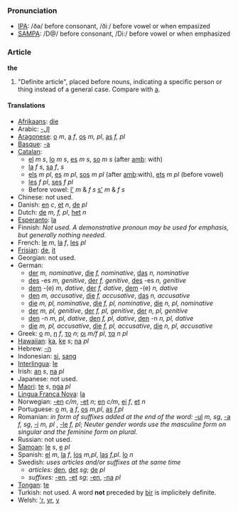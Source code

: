 ===Pronunciation===
*[[w:IPA|IPA]]: /ðə/ before consonant, /ðiː/ before vowel or when empasized
*[[w:SAMPA|SAMPA]]: /D@/ before consonant, /Di:/ before vowel or when emphasized
===Article===

'''the''' 

# "Definite article", placed before nouns, indicating a specific person or thing instead of a general case. Compare with [[a]].

====Translations====
*[[Afrikaans]]: [[die]]
*Arabic: [[-ال]]
*[[Aragonese]]: [[o]] ''m'', [[a]] ''f'', [[os]] ''m, pl'', [[as]] ''f, pl''
*[[Basque]]: [[-a]]
*[[Catalan]]:
**[[el]] ''m'' ''s'', [[lo]] ''m'' ''s'', [[es]] ''m'' ''s'', [[so]] ''m'' ''s'' (after [[amb]]: with)
**[[la]] ''f'' ''s'', [[sa]] ''f'', ''s''
**[[els]] ''m'' ''pl'', [[es]] ''m'' ''pl'', [[sos]] ''m'' ''pl'' (after [[amb]]:with), [[ets]] ''m'' ''pl'' (before vowel)
**[[les]] ''f'' ''pl'', [[ses]] ''f'' ''pl''
**Before vowel: [[l']] ''m'' & ''f'' ''s'' [[s']] ''m'' & ''f'' ''s''
*Chinese: not used.
*Danish: [[en]] ''c'', [[et]] ''n'', [[de]] ''pl''
*Dutch: [[de]] ''m, f, pl'', [[het]] ''n''
*[[Esperanto]]: [[la]]
*Finnish: ''Not used. A demonstrative pronoun may be used for emphasis, but generally nothing needed.''
*French: [[le]] ''m'', [[la]] ''f'', [[les]] ''pl''
*[[Frisian]]: [[de]], [[it]]
*Georgian: not used.
*German: 
**[[der]] ''m, nominative'', [[die]] ''f, nominative'', [[das]] ''n, nominative''
**[[des]] -es ''m, genitive'', [[der]] ''f, genitive'', [[des]] -es ''n, genitive''
**[[dem]] -(e) ''m, dative'', [[der]]  ''f, dative'', [[dem]] -(e) ''n, dative''
**[[den]] ''m, accusative'', [[die]] ''f, accusative'', [[das]] ''n, accusative''
**[[die]] ''m, pl, nominative'', [[die]] ''f, pl, nominative'', [[die]] ''n, pl, nominative''
**[[der]] ''m, pl, genitive'', [[der]] ''f, pl, genitive'', [[der]] ''n, pl, genitive''
**[[den]] -n ''m, pl, dative'', [[den]]  ''f, pl, dative'', [[den]] -n ''n, pl, dative''
**[[die]] ''m, pl, accusative'', [[die]] ''f, pl, accusative'', [[die]] ''n, pl, accusative''
*Greek: [[ο]] ''m'', [[η]] ''f'', [[το]] ''n''; [[οι]] ''m/f pl'', [[τα]] ''n pl''
*[[Hawaiian]]: [[ka]], [[ke]] ''s''; [[na]] ''pl''
*Hebrew: [[-ה]]
*Indonesian: [[si]], [[sang]]
*[[Interlingua]]: [[le]]
*Irish: [[an]] ''s'', [[na]] ''pl''
*Japanese: not used.
*[[Maori]]: [[te]] ''s'', [[nga]] ''pl''
*[[Lingua Franca Nova]]: [[la]]
*Norwegian: [[-en]] ''c/m'', [[-et]] ''n''; [[en]] ''c/m'', [[ei]] ''f'', [[et]] ''n''
*Portuguese: [[o]] ''m'', [[a]] ''f'', [[os]] ''m,pl'', [[as]] ''f,pl''
*Romanian: ''in form of suffixes added at the end of the word:'' [[-ul]] ''m, sg'', [[-a]] ''f, sg'', [[-i]] ''m, pl'' , [[-le]] ''f, pl''; ''Neuter gender words use the masculine form on singular and the feminine form on plural.''
*Russian: not used.
*[[Samoan]]: [[le]] ''s'', [[e]] ''pl''
*Spanish: [[el]] ''m'', [[la]] ''f'', [[los]] ''m,pl'', [[las]] ''f,pl''. [[lo]] ''n''
*Swedish: ''uses articles and/or suffixes at the same time''
**''articles:'' [[den]], [[det]] ''sg''; [[de]] ''pl''
**''suffixes:'' [[-en]], [[-et]] ''sg''; [[-en]], [[-na]] ''pl''
*[[Tongan]]: [[te]]
*Turkish: not used. A word '''not''' preceded by [[bir]] is implicitely definite.
*Welsh: [['r]], [[yr]], [[y]]